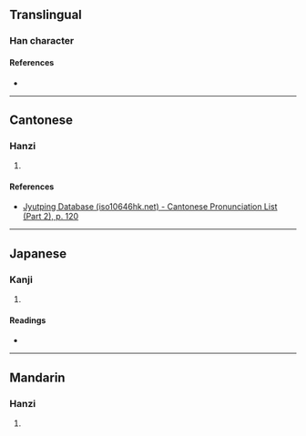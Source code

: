 {{character info/new}}
==Translingual==

===Han character===
{{Han char|rn=66|rad=攴|as=03|sn=7|four=|canj=RUOK|ids=⿰巳攵}}

====References====
* {{Han ref|kx=0468.120|dkj=13115|dj=0817.010|hdz=21450.020|uh=653A|ud=25914}}

----

==Cantonese==

===Hanzi===
{{yue-hanzi|jyut=[[ji5]]|y=yi5}}

# {{rfdef|yue|sort=攴03}}

====References====
* [http://www.iso10646hk.net/jp/document/download.jsp Jyutping Database (iso10646hk.net) - Cantonese Pronunciation List (Part 2), p. 120]

----

==Japanese==

===Kanji===
{{ja-kanji|grade=|rs=攴03}}

# {{rfdef|ja|sort=攴03}}

====Readings====
* {{ja-readings|on=[[い]] (i), [[し]] (shi), [[じ]] (ji)|kun=}}

----

==Mandarin==

===Hanzi===
{{cmn-hanzi|pin=[[yǐ]] ([[yi3]])|wg=i<sup>3</sup>}}

# {{rfdef|cmn|sort=攴03}}